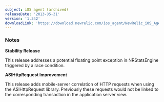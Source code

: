 ```yaml
---
subject: iOS agent (archived)
releaseDate: '2013-05-31'
version: '1.342'
downloadLink: 'https://download.newrelic.com/ios_agent/NewRelic_iOS_Agent_1.342.zip'
---
```


### Notes

**Stability Release**

This release addresses a potential floating point exception in NRStatsEngine triggered by a race condition.

**ASIHttpRequest Improvement**

This release adds mobile-server correlation of HTTP requests when using the ASIHttpRequest library. Previously these requests would not be linked to the corresponding transaction in the application server view.
